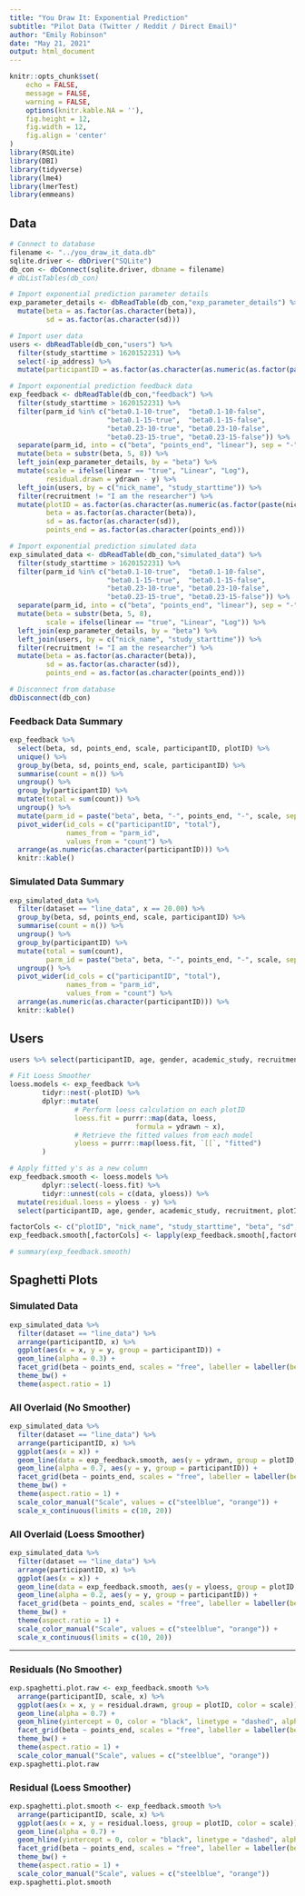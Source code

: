 ```yaml
---
title: "You Draw It: Exponential Prediction"  
subtitle: "Pilot Data (Twitter / Reddit / Direct Email)"
author: "Emily Robinson"
date: "May 21, 2021"
output: html_document
---
```


```r
knitr::opts_chunk$set(
	echo = FALSE,
	message = FALSE,
	warning = FALSE,
	options(knitr.kable.NA = ''), 
	fig.height = 12, 
	fig.width = 12,
	fig.align = 'center'
)
library(RSQLite)
library(DBI)
library(tidyverse)
library(lme4)
library(lmerTest)
library(emmeans)
```

## Data

```r
# Connect to database
filename <- "../you_draw_it_data.db"
sqlite.driver <- dbDriver("SQLite")
db_con <- dbConnect(sqlite.driver, dbname = filename)
# dbListTables(db_con)

# Import exponential prediction parameter details
exp_parameter_details <- dbReadTable(db_con,"exp_parameter_details") %>%
  mutate(beta = as.factor(as.character(beta)),
         sd = as.factor(as.character(sd)))

# Import user data
users <- dbReadTable(db_con,"users") %>%
  filter(study_starttime > 1620152231) %>%
  select(-ip_address) %>%
  mutate(participantID = as.factor(as.character(as.numeric(as.factor(paste(nick_name, "_", study_starttime, sep = ""))))))

# Import exponential prediction feedback data
exp_feedback <- dbReadTable(db_con,"feedback") %>%
  filter(study_starttime > 1620152231) %>%
  filter(parm_id %in% c("beta0.1-10-true",  "beta0.1-10-false", 
                        "beta0.1-15-true",  "beta0.1-15-false", 
                        "beta0.23-10-true", "beta0.23-10-false",
                        "beta0.23-15-true", "beta0.23-15-false")) %>%
  separate(parm_id, into = c("beta", "points_end", "linear"), sep = "-") %>%
  mutate(beta = substr(beta, 5, 8)) %>%
  left_join(exp_parameter_details, by = "beta") %>%
  mutate(scale = ifelse(linear == "true", "Linear", "Log"),
         residual.drawn = ydrawn - y) %>%
  left_join(users, by = c("nick_name", "study_starttime")) %>%
  filter(recruitment != "I am the researcher") %>%
  mutate(plotID = as.factor(as.character(as.numeric(as.factor(paste(nick_name, "_", start_time, "_", end_time, sep = ""))))),
         beta = as.factor(as.character(beta)),
         sd = as.factor(as.character(sd)),
         points_end = as.factor(as.character(points_end)))

# Import exponential prediction simulated data
exp_simulated_data <- dbReadTable(db_con,"simulated_data") %>%
  filter(study_starttime > 1620152231) %>%
  filter(parm_id %in% c("beta0.1-10-true",  "beta0.1-10-false", 
                        "beta0.1-15-true",  "beta0.1-15-false", 
                        "beta0.23-10-true", "beta0.23-10-false",
                        "beta0.23-15-true", "beta0.23-15-false")) %>%
  separate(parm_id, into = c("beta", "points_end", "linear"), sep = "-") %>%
  mutate(beta = substr(beta, 5, 8),
         scale = ifelse(linear == "true", "Linear", "Log")) %>%
  left_join(exp_parameter_details, by = "beta") %>%
  left_join(users, by = c("nick_name", "study_starttime")) %>%
  filter(recruitment != "I am the researcher") %>%
  mutate(beta = as.factor(as.character(beta)),
         sd = as.factor(as.character(sd)),
         points_end = as.factor(as.character(points_end)))

# Disconnect from database
dbDisconnect(db_con)
```

### Feedback Data Summary

```r
exp_feedback %>%
  select(beta, sd, points_end, scale, participantID, plotID) %>%
  unique() %>%
  group_by(beta, sd, points_end, scale, participantID) %>%
  summarise(count = n()) %>%
  ungroup() %>%
  group_by(participantID) %>%
  mutate(total = sum(count)) %>%
  ungroup() %>%
  mutate(parm_id = paste("beta", beta, "-", points_end, "-", scale, sep = "")) %>%
  pivot_wider(id_cols = c("participantID", "total"),
              names_from = "parm_id",
              values_from = "count") %>%
  arrange(as.numeric(as.character(participantID))) %>%
  knitr::kable()
```

### Simulated Data Summary

```r
exp_simulated_data %>%
  filter(dataset == "line_data", x == 20.00) %>%
  group_by(beta, sd, points_end, scale, participantID) %>%
  summarise(count = n()) %>%
  ungroup() %>%
  group_by(participantID) %>%
  mutate(total = sum(count),
         parm_id = paste("beta", beta, "-", points_end, "-", scale, sep = "")) %>%
  ungroup() %>%
  pivot_wider(id_cols = c("participantID", "total"),
              names_from = "parm_id",
              values_from = "count") %>%
  arrange(as.numeric(as.character(participantID))) %>%
  knitr::kable()
```

## Users

```r
users %>% select(participantID, age, gender, academic_study, recruitment) %>% knitr::kable()
```

```r

# Fit Loess Smoother
loess.models <- exp_feedback %>%
        tidyr::nest(-plotID) %>%
        dplyr::mutate(
                # Perform loess calculation on each plotID
                loess.fit = purrr::map(data, loess,
                               formula = ydrawn ~ x),
                # Retrieve the fitted values from each model
                yloess = purrr::map(loess.fit, `[[`, "fitted")
        )

# Apply fitted y's as a new column
exp_feedback.smooth <- loess.models %>%
        dplyr::select(-loess.fit) %>%
        tidyr::unnest(cols = c(data, yloess)) %>%
  mutate(residual.loess = yloess - y) %>%
  select(participantID, age, gender, academic_study, recruitment, plotID, scale, beta, sd, points_end, x, y, ydrawn, yloess, residual.drawn, residual.loess, nick_name, study_starttime, start_time, end_time)

factorCols <- c("plotID", "nick_name", "study_starttime", "beta", "sd", "points_end", "scale", "age", "gender", "academic_study", "recruitment", "participantID")
exp_feedback.smooth[,factorCols] <- lapply(exp_feedback.smooth[,factorCols], factor)

# summary(exp_feedback.smooth)
```

## Spaghetti Plots

### Simulated Data

```r
exp_simulated_data %>%
  filter(dataset == "line_data") %>%
  arrange(participantID, x) %>%
  ggplot(aes(x = x, y = y, group = participantID)) +
  geom_line(alpha = 0.3) +
  facet_grid(beta ~ points_end, scales = "free", labeller = labeller(beta = label_both, points_end = label_both)) +
  theme_bw() +
  theme(aspect.ratio = 1)
```

### All Overlaid (No Smoother)

```r
exp_simulated_data %>%
  filter(dataset == "line_data") %>%
  arrange(participantID, x) %>%
  ggplot(aes(x = x)) +
  geom_line(data = exp_feedback.smooth, aes(y = ydrawn, group = plotID, color = scale), alpha = 0.7) +
  geom_line(alpha = 0.7, aes(y = y, group = participantID)) +
  facet_grid(beta ~ points_end, scales = "free", labeller = labeller(beta = label_both, points_end = label_both)) +
  theme_bw() +
  theme(aspect.ratio = 1) +
  scale_color_manual("Scale", values = c("steelblue", "orange")) +
  scale_x_continuous(limits = c(10, 20))
```

### All Overlaid (Loess Smoother)

```r
exp_simulated_data %>%
  filter(dataset == "line_data") %>%
  arrange(participantID, x) %>%
  ggplot(aes(x = x)) +
  geom_line(data = exp_feedback.smooth, aes(y = yloess, group = plotID, color = scale), alpha = 0.7) +
  geom_line(alpha = 0.2, aes(y = y, group = participantID)) +
  facet_grid(beta ~ points_end, scales = "free", labeller = labeller(beta = label_both, points_end = label_both)) +
  theme_bw() +
  theme(aspect.ratio = 1) +
  scale_color_manual("Scale", values = c("steelblue", "orange")) +
  scale_x_continuous(limits = c(10, 20))
```

<hr>
### Residuals (No Smoother)

```r
exp.spaghetti.plot.raw <- exp_feedback.smooth %>%
  arrange(participantID, scale, x) %>%
  ggplot(aes(x = x, y = residual.drawn, group = plotID, color = scale)) +
  geom_line(alpha = 0.7) +
  geom_hline(yintercept = 0, color = "black", linetype = "dashed", alpha = 0.5) +
  facet_grid(beta ~ points_end, scales = "free", labeller = labeller(beta = label_both, points_end = label_both)) +
  theme_bw() +
  theme(aspect.ratio = 1) +
  scale_color_manual("Scale", values = c("steelblue", "orange"))
exp.spaghetti.plot.raw 
```

### Residual (Loess Smoother)

```r
exp.spaghetti.plot.smooth <- exp_feedback.smooth %>%
  arrange(participantID, scale, x) %>%
  ggplot(aes(x = x, y = residual.loess, group = plotID, color = scale)) +
  geom_line(alpha = 0.7) +
  geom_hline(yintercept = 0, color = "black", linetype = "dashed", alpha = 0.5) +
  facet_grid(beta ~ points_end, scales = "free", labeller = labeller(beta = label_both, points_end = label_both)) +
  theme_bw() +
  theme(aspect.ratio = 1) +
  scale_color_manual("Scale", values = c("steelblue", "orange"))
exp.spaghetti.plot.smooth
```

